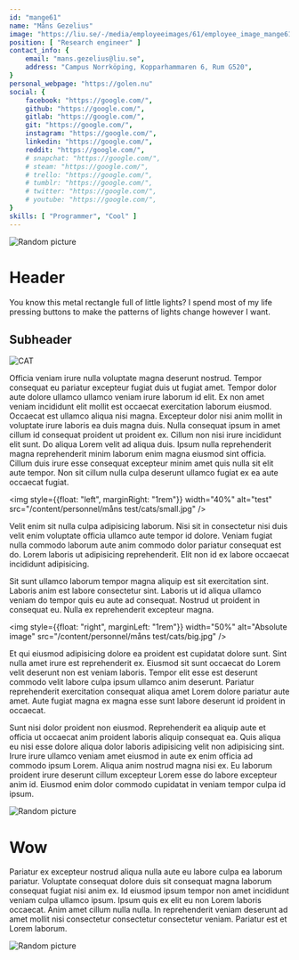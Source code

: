 ---
id: "mange61"
name: "Måns Gezelius"
image: "https://liu.se/-/media/employeeimages/61/employee_image_mange61.jpeg"
position: [ "Research engineer" ]
contact_info: {
    email: "mans.gezelius@liu.se",
    address: "Campus Norrköping, Kopparhammaren 6, Rum G520",
}
personal_webpage: "https://golen.nu"
social: {
    facebook: "https://google.com/",
    github: "https://google.com/",
    gitlab: "https://google.com/",
    git: "https://google.com/",
    instagram: "https://google.com/",
    linkedin: "https://google.com/",
    reddit: "https://google.com/",
    # snapchat: "https://google.com/",
    # steam: "https://google.com/",
    # trello: "https://google.com/",
    # tumblr: "https://google.com/",
    # twitter: "https://google.com/",
    # youtube: "https://google.com/",
}
skills: [ "Programmer", "Cool" ]
---



<img alt="Random picture" src="https://picsum.photos/id/543/2000/300" />

# Header

You know this metal rectangle full of little lights? I spend most of my life pressing buttons to make the patterns of lights change however I want.


## Subheader

![CAT](./cats/big.jpg)

Officia veniam irure nulla voluptate magna deserunt nostrud. Tempor consequat eu pariatur excepteur fugiat duis ut fugiat amet. Tempor dolor aute dolore ullamco ullamco veniam irure laborum id elit. Ex non amet veniam incididunt elit mollit est occaecat exercitation laborum eiusmod. Occaecat est ullamco aliqua nisi magna. Excepteur dolor nisi anim mollit in voluptate irure laboris ea duis magna duis. Nulla consequat ipsum in amet cillum id consequat proident ut proident ex. Cillum non nisi irure incididunt elit sunt. Do aliqua Lorem velit ad aliqua duis. Ipsum nulla reprehenderit magna reprehenderit minim laborum enim magna eiusmod sint officia. Cillum duis irure esse consequat excepteur minim amet quis nulla sit elit aute tempor. Non sit cillum nulla culpa deserunt ullamco fugiat ex ea aute occaecat fugiat.

<img style={{float: "left", marginRight: "1rem"}} width="40%" alt="test" src="/content/personnel/måns test/cats/small.jpg" />

Velit enim sit nulla culpa adipisicing laborum. Nisi sit in consectetur nisi duis velit enim voluptate officia ullamco aute tempor id dolore. Veniam fugiat nulla commodo laborum aute anim commodo dolor pariatur consequat est do. Lorem laboris ut adipisicing reprehenderit. Elit non id ex labore occaecat incididunt adipisicing.

Sit sunt ullamco laborum tempor magna aliquip est sit exercitation sint. Laboris anim est labore consectetur sint. Laboris ut id aliqua ullamco veniam do tempor quis eu aute ad consequat. Nostrud ut proident in consequat eu. Nulla ex reprehenderit excepteur magna.

<img style={{float: "right", marginLeft: "1rem"}} width="50%" alt="Absolute image" src="/content/personnel/måns test/cats/big.jpg" />

Et qui eiusmod adipisicing dolore ea proident est cupidatat dolore sunt. Sint nulla amet irure est reprehenderit ex. Eiusmod sit sunt occaecat do Lorem velit deserunt non est veniam laboris. Tempor elit esse est deserunt commodo velit labore culpa ipsum ullamco anim deserunt. Pariatur reprehenderit exercitation consequat aliqua amet Lorem dolore pariatur aute amet. Aute fugiat magna ex magna esse sunt labore deserunt id proident in occaecat.

Sunt nisi dolor proident non eiusmod. Reprehenderit ea aliquip aute et officia ut occaecat anim proident laboris aliquip consequat ea. Quis aliqua eu nisi esse dolore aliqua dolor laboris adipisicing velit non adipisicing sint. Irure irure ullamco veniam amet eiusmod in aute ex enim officia ad commodo ipsum Lorem. Aliqua anim nostrud magna nisi ex. Eu laborum proident irure deserunt cillum excepteur Lorem esse do labore excepteur anim id. Eiusmod enim dolor commodo cupidatat in veniam tempor culpa id ipsum.

<img alt="Random picture" src="https://picsum.photos/id/546/2000/300" />

<h1>Wow</h1>

Pariatur ex excepteur nostrud aliqua nulla aute eu labore culpa ea laborum pariatur. Voluptate consequat dolore duis sit consequat magna laborum consequat fugiat nisi anim ex. Id eiusmod ipsum tempor non amet incididunt veniam culpa ullamco ipsum. Ipsum quis ex elit eu non Lorem laboris occaecat. Anim amet cillum nulla nulla. In reprehenderit veniam deserunt ad amet mollit nisi consectetur consectetur consectetur veniam. Pariatur est et Lorem laborum.

<img alt="Random picture" src="https://picsum.photos/id/545/2000/300" />
